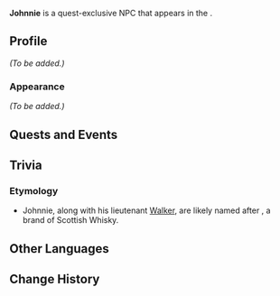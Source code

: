 {{Meta
<!-- Remove this template after adding the missing info -->
|missing_NPC_profile  = yes
<!--
|missing_NPC_idle     = yes
|missing_NPC_dialogue = yes
-->
}}
{{Character Infobox
|type             = Quest NPC
|image            = NPC Johnnie.png
|region           = Fontaine
|location         = Liyue
|affiliation      = 
|title            = Pinky Club's Pinky
}}
'''Johnnie''' is a quest-exclusive NPC that appears in the {{Quest|The Dealing Sands}}.
<!--
==Location==
{{subst:#tag:gallery|
NPC Location {{subst:#titleparts:{{subst:PAGENAME}}}}.png{{subst:!}}{{subst:#titleparts:{{subst:PAGENAME}}}}'s location
NPC Location {{subst:#titleparts:{{subst:PAGENAME}}}} Context.png{{subst:!}}Additional context
}}
-->
==Profile==
<!--Detailed story/lore information goes here.-->
''(To be added.)''

===Appearance===
<!--Keep appearance section short and concise. Limit to 2 paragraphs with 3-4 sentences each.-->
''(To be added.)''

==Quests and Events==
{{Quests and Events}}
==Trivia==
===Etymology===
*Johnnie, along with his lieutenant [[Walker]], are likely named after {{w|Johnnie Walker}}, a brand of Scottish Whisky.
==Other Languages==
{{Other Languages|default_hidden=1
|en      = Johnnie
|zhs     = 尊尼
|zhs_rm  = Zūnní
|zht     = 尊尼
|zht_rm  = Zūnní
|ja      = ジョニー
|ja_rm   = Jonii
|ko      = 조니
|es      = Johnnie
|fr      = Johnnie
|ru      = Джонни
|th      = Johnnie
|vi      = Johnnie
|de      = Johnnie
|id      = Johnnie
|pt      = Johnnie
|tr      = Johnnie
|it      = Johnnie
}}

==Change History==
{{Change History|4.4}}
<!--
==References==
{{Reflist}}
-->
